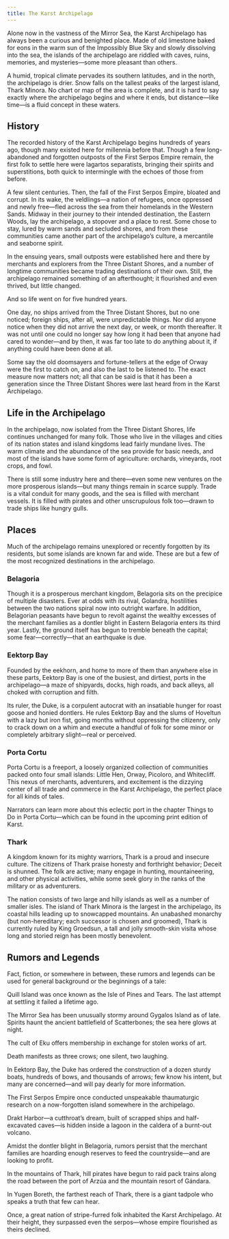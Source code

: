 ```yaml
---
title: The Karst Archipelago
---
```


Alone now in the vastness of the Mirror Sea, the Karst Archipelago has always been a curious and benighted place. Made of old limestone baked for eons in the warm sun of the Impossibly Blue Sky and slowly dissolving into the sea, the islands of the archipelago are riddled with caves, ruins, memories, and mysteries—some more pleasant than others.

A humid, tropical climate pervades its southern latitudes, and in the north, the archipelago is drier. Snow falls on the tallest peaks of the largest island, Thark Minora. No chart or map of the area is complete, and it is hard to say exactly where the archipelago begins and where it ends, but distance—like time—is a fluid concept in these waters.

## History

The recorded history of the Karst Archipelago begins hundreds of years ago, though many existed here for millennia before that. Though a few long-abandoned and forgotten outposts of the First Serpos Empire remain, the first folk to settle here were lagartos separatists, bringing their spirits and superstitions, both quick to intermingle with the echoes of those from before.

A few silent centuries. Then, the fall of the First Serpos Empire, bloated and corrupt. In its wake, the veldlings—a nation of refugees, once oppressed and newly free—fled across the sea from their homelands in the Western Sands. Midway in their journey to their intended destination, the Eastern Woods, lay the archipelago, a stopover and a place to rest. Some chose to stay, lured by warm sands and secluded shores, and from these communities came another part of the archipelago’s culture, a mercantile and seaborne spirit.

In the ensuing years, small outposts were established here and there by merchants and explorers from the Three Distant Shores, and a number of longtime communities became trading destinations of their own. Still, the archipelago remained something of an afterthought; it flourished and even thrived, but little changed.

And so life went on for five hundred years.

One day, no ships arrived from the Three Distant Shores, but no one noticed; foreign ships, after all, were unpredictable things. Nor did anyone notice when they did not arrive the next day, or week, or month thereafter. It was not until one could no longer say how long it had been that anyone had cared to wonder—and by then, it was far too late to do anything about it, if anything could have been done at all.

Some say the old doomsayers and fortune-tellers at the edge of Orway were the first to catch on, and also the last to be listened to. The exact measure now matters not; all that can be said is that it has been a generation since the Three Distant Shores were last heard from in the Karst Archipelago.

## Life in the Archipelago

In the archipelago, now isolated from the Three Distant Shores, life continues unchanged for many folk. Those who live in the villages and cities of its nation states and island kingdoms lead fairly mundane lives. The warm climate and the abundance of the sea provide for basic needs, and most of the islands have some form of agriculture: orchards, vineyards, root crops, and fowl.

There is still some industry here and there—even some new ventures on the more prosperous islands—but many things remain in scarce supply. Trade is a vital conduit for many goods, and the sea is filled with merchant vessels. It is filled with pirates and other unscrupulous folk too—drawn to trade ships like hungry gulls.

## Places

Much of the archipelago remains unexplored or recently forgotten by its residents, but some islands are known far and wide. These are but a few of the most recognized destinations in the archipelago.

### Belagoria

Though it is a prosperous merchant kingdom, Belagoria sits on the precipice of multiple disasters. Ever at odds with its rival, Golandra, hostilities between the two nations spiral now into outright warfare. In addition, Belagorian peasants have begun to revolt against the wealthy excesses of the merchant families as a dontler blight in Eastern Belagoria enters its third year. Lastly, the ground itself has begun to tremble beneath the capital; some fear—correctly—that an earthquake is due.

### Eektorp Bay

Founded by the eekhorn, and home to more of them than anywhere else in these parts, Eektorp Bay is one of the busiest, and dirtiest, ports in the archipelago—a maze of shipyards, docks, high roads, and back alleys, all choked with corruption and filth.

Its ruler, the Duke, is a corpulent autocrat with an insatiable hunger for roast goose and honied dontlers. He rules Eektorp Bay and the slums of Hoveltun with a lazy but iron fist, going months without oppressing the citizenry, only to crack down on a whim and execute a handful of folk for some minor or completely arbitrary slight—real or perceived.

### Porta Cortu

Porta Cortu is a freeport, a loosely organized collection of communities packed onto four small islands: Little Hen, Orway, Picoloro, and Whitecliff. This nexus of merchants, adventurers, and excitement is the dizzying center of all trade and commerce in the Karst Archipelago, the perfect place for all kinds of tales.

Narrators can learn more about this eclectic port in the chapter Things to Do in Porta Cortu—which can be found in the upcoming print edition of Karst.

### Thark

A kingdom known for its mighty warriors, Thark is a proud and insecure culture. The citizens of Thark praise honesty and forthright behavior; Deceit is shunned. The folk are active; many engage in hunting, mountaineering, and other physical activities, while some seek glory in the ranks of the military or as adventurers.

The nation consists of two large and hilly islands as well as a number of smaller isles. The island of Thark Minora is the largest in the archipelago, its coastal hills leading up to snowcapped mountains. An unabashed monarchy (but non-hereditary; each successor is chosen and groomed), Thark is currently ruled by King Groedsun, a tall and jolly smooth-skin visita whose long and storied reign has been mostly benevolent.

## Rumors and Legends

Fact, fiction, or somewhere in between, these rumors and legends can be used for general background or the beginnings of a tale:

Quill Island was once known as the Isle of Pines and Tears. The last attempt at settling it failed a lifetime ago.

The Mirror Sea has been unusually stormy around Gygalos Island as of late.
Spirits haunt the ancient battlefield of Scatterbones; the sea here glows at night.

The cult of Eku offers membership in exchange for stolen works of art.

Death manifests as three crows; one silent, two laughing.

In Eektorp Bay, the Duke has ordered the construction of a dozen sturdy boats, hundreds of bows, and thousands of arrows; few know his intent, but many are concerned—and will pay dearly for more information.

The First Serpos Empire once conducted unspeakable thaumaturgic research on a now-forgotten island somewhere in the archipelago.

Drakt Harbor—a cutthroat’s dream, built of scrapped ships and half-excavated caves—is hidden inside a lagoon in the caldera of a burnt-out volcano.

Amidst the dontler blight in Belagoria, rumors persist that the merchant families are hoarding enough reserves to feed the countryside—and are looking to profit.

In the mountains of Thark, hill pirates have begun to raid pack trains along the road between the port of Arzúa and the mountain resort of Gándara.

In Yugen Boreth, the farthest reach of Thark, there is a giant tadpole who speaks a truth that few can hear.

Once, a great nation of stripe-furred folk inhabited the Karst Archipelago. At their height, they surpassed even the serpos—whose empire flourished as theirs declined.
